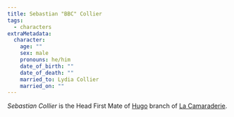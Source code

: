 ```yaml
---
title: Sebastian "BBC" Collier
tags:
  - characters
extraMetadata:
  character:
    age: ""
    sex: male
    pronouns: he/him
    date_of_birth: ""
    date_of_death: ""
    married_to: Lydia Collier
    married_on: ""
---
```


*Sebastian Collier* is the Head First Mate of [Hugo](/locations/hugo/)
branch of [La Camaraderie](/organizations/la-camaraderie/).
